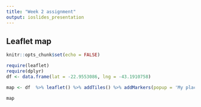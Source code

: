 ```yaml
---
title: "Week 2 assignment"
output: ioslides_presentation
---
```


## Leaflet map

```r
knitr::opts_chunk$set(echo = FALSE)
```

``` r
require(leaflet)
require(dplyr)
df <- data.frame(lat = -22.9553086, lng = -43.1910758)

map <- df  %>% leaflet() %>% addTiles() %>% addMarkers(popup = 'My place') %>% setView(lat = -22.9553086, lng = -43.1910758,zoom = 15)

map
```

